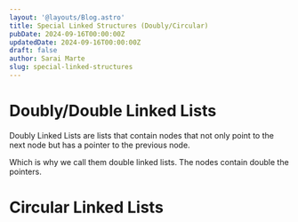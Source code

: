 ```yaml
---
layout: '@layouts/Blog.astro'
title: Special Linked Structures (Doubly/Circular)
pubDate: 2024-09-16T00:00:00Z 
updatedDate: 2024-09-16T00:00:00Z 
draft: false
author: Sarai Marte
slug: special-linked-structures
---
```


# Doubly/Double Linked Lists

Doubly Linked Lists are lists that contain nodes that not only point to the next node but has a pointer to the previous node. 

Which is why we call them double linked lists. The nodes contain double the pointers. 

# Circular Linked Lists 
